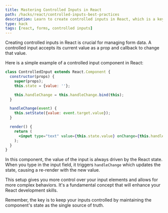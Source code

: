 ```yaml
---
title: Mastering Controlled Inputs in React
path: /hacks/react/controlled-inputs-best-practices
description: Learn to create controlled inputs in React, which is a key task in form handling. This post includes practical code snippets for hands-on learning.
type: hack
tags: [react, forms, controlled inputs]
---
```


Creating controlled inputs in React is crucial for managing form data. A controlled input accepts its current value as a prop and callback to change that value.

Here is a simple example of a controlled input component in React:

```jsx
class ControlledInput extends React.Component {
  constructor(props) {
    super(props);
    this.state = {value: ''};

    this.handleChange = this.handleChange.bind(this);
  }

  handleChange(event) {
    this.setState({value: event.target.value});
  }

  render() {
    return (
      <input type="text" value={this.state.value} onChange={this.handleChange} />
    );
  }
}
```

In this component, the value of the input is always driven by the React state. When you type in the input field, it triggers `handleChange` which updates the state, causing a re-render with the new value.

This setup gives you more control over your input elements and allows for more complex behaviors. It's a fundamental concept that will enhance your React development skills. 

Remember, the key is to keep your inputs controlled by maintaining the component's state as the single source of truth.